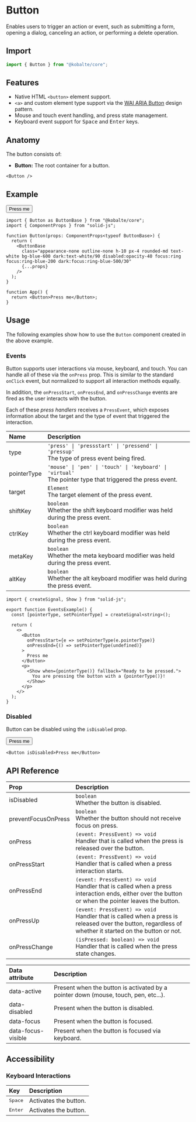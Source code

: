 

# Button

Enables users to trigger an action or event, such as submitting a form, opening a dialog, canceling an action, or performing a delete operation.

## Import

```ts
import { Button } from "@kobalte/core";
```

## Features

- Native HTML `<button>` element support.
- `<a>` and custom element type support via the [WAI ARIA Button](https://www.w3.org/WAI/ARIA/apg/patterns/button/) design pattern.
- Mouse and touch event handling, and press state management.
- Keyboard event support for <Kbd>Space</Kbd> and <Kbd>Enter</Kbd> keys.

## Anatomy

The button consists of:

- **Button:** The root container for a button.

```tsx
<Button />
```

## Example

<Preview>
  <Button>Press me</Button>
</Preview>

```tsx
import { Button as ButtonBase } from "@kobalte/core";
import { ComponentProps } from "solid-js";

function Button(props: ComponentProps<typeof ButtonBase>) {
  return (
    <ButtonBase
      class="appearance-none outline-none h-10 px-4 rounded-md text-white bg-blue-600 dark:text-white/90 disabled:opacity-40 focus:ring focus:ring-blue-200 dark:focus:ring-blue-500/30"
      {...props}
    />
  );
}

function App() {
  return <Button>Press me</Button>;
}
```

## Usage

The following examples show how to use the `Button` component created in the above example.

### Events

Button supports user interactions via mouse, keyboard, and touch. You can handle all of these via the `onPress` prop. This is similar to the standard `onClick` event, but normalized to support all interaction methods equally.

In addition, the `onPressStart`, `onPressEnd`, and `onPressChange` events are fired as the user interacts with the button.

Each of these _press handlers_ receives a `PressEvent`, which exposes information about the target and the type of event that triggered the interaction.

| Name        | Description                                                                                                     |
| :---------- | :-------------------------------------------------------------------------------------------------------------- |
| type        | `'press' \| 'pressstart' \| 'pressend' \| 'pressup'` <br/> The type of press event being fired.                 |
| pointerType | `'mouse' \| 'pen' \| 'touch' \| 'keyboard' \| 'virtual'` <br/> The pointer type that triggered the press event. |
| target      | `Element` <br/> The target element of the press event.                                                          |
| shiftKey    | `boolean` <br/> Whether the shift keyboard modifier was held during the press event.                            |
| ctrlKey     | `boolean` <br/> Whether the ctrl keyboard modifier was held during the press event.                             |
| metaKey     | `boolean` <br/> Whether the meta keyboard modifier was held during the press event.                             |
| altKey      | `boolean` <br/> Whether the alt keyboard modifier was held during the press event.                              |

<Preview>
  <EventsExample />
</Preview>

```tsx {3,8-9}
import { createSignal, Show } from "solid-js";

export function EventsExample() {
  const [pointerType, setPointerType] = createSignal<string>();

  return (
    <>
      <Button
        onPressStart={e => setPointerType(e.pointerType)}
        onPressEnd={() => setPointerType(undefined)}
      >
        Press me
      </Button>
      <p>
        <Show when={pointerType()} fallback="Ready to be pressed.">
          You are pressing the button with a {pointerType()}!
        </Show>
      </p>
    </>
  );
}
```

### Disabled

Button can be disabled using the `isDisabled` prop.

<Preview>
  <Button isDisabled>Press me</Button>
</Preview>

```tsx
<Button isDisabled>Press me</Button>
```

## API Reference

| Prop                | Description                                                                                                                                                 |
| :------------------ | :---------------------------------------------------------------------------------------------------------------------------------------------------------- |
| isDisabled          | `boolean` <br/> Whether the button is disabled.                                                                                                             |
| preventFocusOnPress | `boolean` <br/> Whether the button should not receive focus on press.                                                                                       |
| onPress             | `(event: PressEvent) => void` <br/> Handler that is called when the press is released over the button.                                                      |
| onPressStart        | `(event: PressEvent) => void` <br/> Handler that is called when a press interaction starts.                                                                 |
| onPressEnd          | `(event: PressEvent) => void` <br/> Handler that is called when a press interaction ends, either over the button or when the pointer leaves the button.     |
| onPressUp           | `(event: PressEvent) => void` <br/> Handler that is called when a press is released over the button, regardless of whether it started on the button or not. |
| onPressChange       | `(isPressed: boolean) => void` <br/> Handler that is called when the press state changes.                                                                   |

| Data attribute     | Description                                                                         |
| :----------------- | :---------------------------------------------------------------------------------- |
| data-active        | Present when the button is activated by a pointer down (mouse, touch, pen, etc...). |
| data-disabled      | Present when the button is disabled.                                                |
| data-focus         | Present when the button is focused.                                                 |
| data-focus-visible | Present when the button is focused via keyboard.                                    |

## Accessibility

### Keyboard Interactions

| Key              | Description           |
| :--------------- | :-------------------- |
| <Kbd>Space</Kbd> | Activates the button. |
| <Kbd>Enter</Kbd> | Activates the button. |
